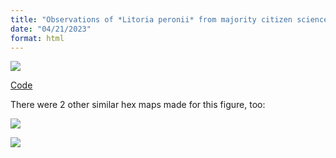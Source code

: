 ```yaml
---
title: "Observations of *Litoria peronii* from majority citizen science vs non-citizen science projects"
date: "04/21/2023"
format: html
---
```



![](fig3b_hexmap_frog.png)

:::{.column-margin}

[Code](https://osf.io/uzesa)

:::


There were 2 other similar hex maps made for this figure, too: 


:::{layout-ncol=2}

![](fig3a_hexmap_bluetongue.png)


![](fig3c_hexmap_finch.png)

:::
